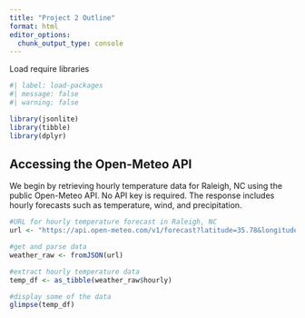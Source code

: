 ```yaml
---
title: "Project 2 Outline"
format: html
editor_options: 
  chunk_output_type: console
---
```


Load require libraries
```r
#| label: load-packages
#| message: false
#| warning: false

library(jsonlite)
library(tibble)
library(dplyr)
```

## Accessing the Open-Meteo API
We begin by retrieving hourly temperature data for Raleigh, NC using the public Open-Meteo API. No API key is required. The response includes hourly forecasts such as temperature, wind, and precipitation.

```r
#URL for hourly temperature forecast in Raleigh, NC
url <- "https://api.open-meteo.com/v1/forecast?latitude=35.78&longitude=-78.64&hourly=temperature_2m"

#get and parse data
weather_raw <- fromJSON(url)

#extract hourly temperature data
temp_df <- as_tibble(weather_raw$hourly)

#display some of the data
glimpse(temp_df)
```

